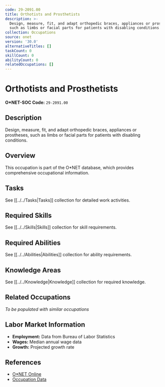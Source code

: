 ```yaml
---
code: 29-2091.00
title: Orthotists and Prosthetists
description: >-
  Design, measure, fit, and adapt orthopedic braces, appliances or prostheses,
  such as limbs or facial parts for patients with disabling conditions.
collection: Occupations
source: onet
version: '30.0'
alternativeTitles: []
taskCount: 0
skillCount: 0
abilityCount: 0
relatedOccupations: []
---
```

# Orthotists and Prosthetists

**O*NET-SOC Code:** `29-2091.00`

## Description

Design, measure, fit, and adapt orthopedic braces, appliances or prostheses, such as limbs or facial parts for patients with disabling conditions.

## Overview

This occupation is part of the O*NET database, which provides comprehensive occupational information.

## Tasks

See [[../../Tasks|Tasks]] collection for detailed work activities.

## Required Skills

See [[../../Skills|Skills]] collection for skill requirements.

## Required Abilities

See [[../../Abilities|Abilities]] collection for ability requirements.

## Knowledge Areas

See [[../../Knowledge|Knowledge]] collection for required knowledge.

## Related Occupations

*To be populated with similar occupations*

## Labor Market Information

- **Employment:** Data from Bureau of Labor Statistics
- **Wages:** Median annual wage data
- **Growth:** Projected growth rate

## References

- [O*NET Online](https://www.onetonline.org/link/summary/29-2091.00)
- [Occupation Data](https://www.onetcenter.org/)
